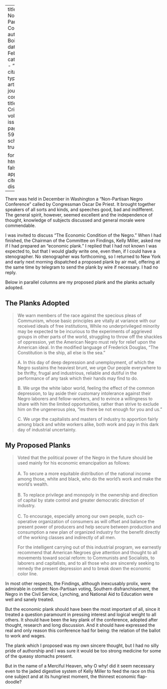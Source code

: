 
---
title: 'The Non-Partisan Conference'
author: Du Bois, W.E.B.
date: Feb. 1932
categories: 
  - ""
citation: 
  type: article-journal
  container-title: The Crisis
  volume: 39
  issue: 2
  page: 58-59
google-scholar: true

format:
  html:
    toc: false
    appendix-cite-as: display
---


There was held in December in Washington a "Non-Partisan Negro Conference" called by Congressman Oscar De Priest. It brought together speakers of all sorts and kinds, and speeches good, bad and indifferent. The general spirit, however, seemed excellent and the independence of thought, knowledge of subjects discussed and general morale were commendable.

I was invited to discuss "The Economic Condition of the Negro." When I had finished, the Chairman of the Committee on Findings, Kelly Miller, asked me if I had prepared an "economic plank." I replied that I had not known I was expected to, but that I would gladly write one, even then, if I could have a stenographer. No stenographer was forthcoming, so I returned to New York and early next morning dispatched a proposed plank by air mail, offering at the same time by telegram to send the plank by wire if necessary. I had no reply.

Below in parallel columns are my proposed plank and the planks actually adopted.

## **The Planks Adopted**

>We warn members of the race against the specious pleas of Communism, whose basic principles are vitally at variance with our received ideals of free institutions, While no underprivileged minority may be expected te be incurious to the experiments of aggrieved groups in other parts of the world, struggling to throw off the shackles of oppression, yet the American Negro must rely for relief upon the American ideal. In the modified language of Frederick Douglas, "The Constitution is the ship, all else is the sea."  <p> A. In this day of deep depression and unemployment, of which the Negro sustains the heaviest brunt, we urge Our people everywhere to be thrifty, frugal and industrious, reliable and dutiful in the performance of any task which their hands may find to do.   <p> B. We urge the white labor world, feeling the effect of the common depression, to lay aside their customary intolerance against their Negro laborers and fellow-workers, and to evince a willingness to share with him the limited opportunities, rather than strive to exclude him on the ungenerous plea, "les there be not enough for you and us."   <p>C. We urge the capitalists and masters of industry to apportion fairly among black and white workers alike, both work and pay in this dark day of industrial uncertainty.

## **My Proposed Planks**

> Voted that the political power of the Negro in the future should be used mainly for his economic emancipation as follows:    
> &nbsp;    
A. To secure a more equitable distribution of the national income among those, white and black, who do the world's work and make the world's wealth.     
> &nbsp;      
B.  To replace privilege and monopoly in the ownership and direction of capital by state control and greater democratic direction of industry.    
> &nbsp;    
C. To encourage, especially among our own people, such co-operative organization of consumers as will offset and balance the present power of producers and help secure between production and consumption a new plan of organized industry for the benefit directly of the working classes and indirectly of all men.     <p> For the intelligent carrying out of this industrial program, we earnestly recommend that American Negroes give attention and thought to all movements toward social reform: to Communists and Socialists, to laborers and capitalists, and to all those who are sincerely seeking to remedy the present depression and to break down the economic color line.

In most other respects, the Findings, although inexcusably prolix, were admirable in content: Non-Partisan voting, Southern disfranchisement, the Negro in the Civil Service, Lynching, and National Aid to Education were well and sanely treated.

But the economic plank should have been the most important of all, since it treated a question paramount in pressing interest and logical weight to all others. It should have been the key plank of the conference, adopted after thought, research and long discussion. And it should have expressed the real and only reason this conference had for being: the relation of the ballot to work and wages.

The plank which I proposed was my own sincere thought, but I had no silly pride of authorship and I was sure it would be too strong medicine for some of the queasy stomachs present.

But in the name of a Merciful Heaven, why O why! did it seem necessary even to the jaded digestive system of Kelly Miller to feed the race on this one subject and at its hungriest moment, the thinnest economic flap-doodle?

